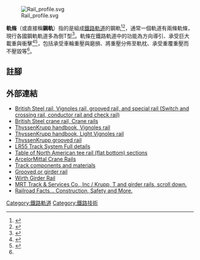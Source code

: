 [[File:Rail_profile.svg|thumb]]

'''軌條'''（或直接稱'''鋼軌'''）指的是組成[[鐵路軌道|鐵路軌道]]的鋼軌<ref>{{Cite web |url=http://razorbackrailway.com/apps/glossword/index.php/term/3%2C300.xhtml |title=Rail profile : definition |access-date=2020-10-29 |archive-date=2016-03-04 |archive-url=https://web.archive.org/web/20160304031709/http://razorbackrailway.com/apps/glossword/index.php/term/3%2C300.xhtml |dead-url=unfit }}</ref><ref>{{cite web |author1=朱旭 |title=軌道工程 |url=http://www.ct.ntust.edu.tw/ct/files/files/CT4207701/CT4207701_ch4_1-2.pdf |accessdate=2020-10-29 |archive-date=2020-11-02 |archive-url=https://web.archive.org/web/20201102005956/http://www.ct.ntust.edu.tw/ct/files/files/CT4207701/CT4207701_ch4_1-2.pdf |dead-url=no }}</ref>，通常一個軌道有兩條軌條，現行各國鋼軌軌道多為倒T型<ref>{{cite web |title=Microsoft PowerPoint - 13鐵路橫斷面.ppt |url=https://mail.tku.edu.tw/yinghaur/lee/te/13%E9%90%B5%E8%B7%AF%E6%A9%AB%E6%96%B7%E9%9D%A2.pdf |accessdate=2020-10-29 |archive-date=2020-11-04 |archive-url=https://web.archive.org/web/20201104005010/https://mail.tku.edu.tw/yinghaur/lee/te/13%E9%90%B5%E8%B7%AF%E6%A9%AB%E6%96%B7%E9%9D%A2.pdf |dead-url=no }}</ref>。軌條在鐵路軌道中的功能為方向導引、承受巨大載重與衝擊<ref>{{cite web |title=鐵路工程 |url=http://140.116.17.150/newocwcourse/data/tlcenter/1012%E9%90%B5%E8%B7%AF%E5%B7%A5%E7%A8%8B%E5%AD%B8/2013%E9%90%B5%E5%B7%A5%E6%8A%95%E5%BD%B1%E7%89%87/pdf/%7B17%7D%202013-0425%20(%E5%9B%9B)__%E7%AC%AC10%E9%80%B1/rail-13-07_%E9%8B%BC%E8%BB%8C.pdf |accessdate=2020-10-29}}</ref><ref name= rail11>{{cite web |title=Microsoft Word - te_ch11.doc |url=https://mail.tku.edu.tw/yinghaur/lee/te-new/te_ch11.pdf |accessdate=2020-10-29 |archive-date=2020-11-06 |archive-url=https://web.archive.org/web/20201106210833/https://mail.tku.edu.tw/yinghaur/lee/te-new/te_ch11.pdf |dead-url=no }}</ref>，包括承受車輪重壓與磨損、將重壓分佈至軌枕、承受重覆重壓而不壓毀等<ref name= rail11/>。

== 註腳 ==
{{reflist}}

== 外部連結 ==
* [http://britishsteel.co.uk/what-we-do/rail/ British Steel rail, Vignoles rail, grooved rail, and special rail (Switch and crossing rail, conductor rail and check rail)] {{Wayback|url=http://britishsteel.co.uk/what-we-do/rail/ |date=20201109144525 }}
* [http://britishsteel.co.uk/what-we-do/special-profiles/crane-rail/ British Steel crane rail, Crane rails] {{Wayback|url=http://britishsteel.co.uk/what-we-do/special-profiles/crane-rail/ |date=20200325090438 }}
* [https://web.archive.org/web/20110719025055/http://www.oberbauhandbuch.de/en/oberbauhandbuch/oberbaustoffe/schienen/vignolschienen.html ThyssenKrupp handbook, Vignoles rail]
* [https://web.archive.org/web/20110719025121/http://www.oberbauhandbuch.de/en/oberbauhandbuch/oberbaustoffe/schienen/vignolschienen-feldbahnschienen.html ThyssenKrupp handbook, Light Vignoles rail]
* [https://archive.today/20140415230744/http://www.tkgftgleistechnik.de/en/railway_track_manual/oberbaustoffe/schienen/rillenschienen.html ThyssenKrupp grooved rail]
* [https://web.archive.org/web/20070715153302/http://www.lr55-rail-road-system.co.uk/ LR55 Track System Full details]
* [http://www.akrailroad.com/products/tee-rail-section-data Table of North American tee rail (flat bottom) sections] {{Wayback|url=http://www.akrailroad.com/products/tee-rail-section-data |date=20210227015857 }}
* [http://www.arcelormittal.com/rails+specialsections/en/crane-rails.html ArcelorMittal Crane Rails] {{Wayback|url=http://www.arcelormittal.com/rails+specialsections/en/crane-rails.html |date=20140804141846 }}
* [http://onlinepubs.trb.org/onlinepubs/tcrp/tcrp_rpt_57-c.pdf Track components and materials] {{Wayback|url=http://onlinepubs.trb.org/onlinepubs/tcrp/tcrp_rpt_57-c.pdf |date=20210411011858 }}
* [https://web.archive.org/web/20131004231441/http://www.skelton-metals.com/railsections_eurogirderguardrail.htm Grooved or girder rail]
* [http://www.wirthrail.com/en/product_girder.htm Wirth Girder Rail] {{Wayback|url=http://www.wirthrail.com/en/product_girder.htm |date=20210411011804 }}
* [http://www.atlantictrack.com/international/espanol/pdf/MRT_Brochure.pdf MRT Track & Services Co., Inc / Krupp, T and girder rails, scroll down.] {{Wayback|url=http://www.atlantictrack.com/international/espanol/pdf/MRT_Brochure.pdf |date=20160304034249 }}
* [https://www.saferack.com/railroad-track-facts-construction-safety Railroad Facts… Construction, Safety and More.] {{Wayback|url=https://www.saferack.com/railroad-track-facts-construction-safety |date=20210319222250 }}

{{鐵路}}

[[Category:鐵路軌道|Category:鐵路軌道]]
[[Category:鐵路技術|Category:鐵路技術]]